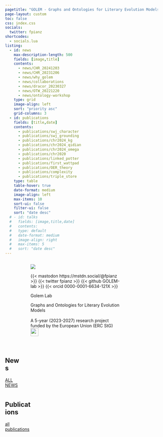 ```yaml
---
pagetitle: "GOLEM - Graphs and Ontologies for Literary Evolution Models"
page-layout: custom
toc: false
css: index.css
socials:
  twitter: fpianz
shortcodes:
  - socials.lua
listing: 
  - id: news
    max-description-length: 500
    fields: [image,title]
    contents: 
      - news/CHR_20241203
      - news/CHR_20231206
      - news/why_golem
      - news/collaborations
      - news/dracor_20230327
      - news/OTW_20221220
      - news/ontology-workshop
    type: grid
    image-align: left
    sort: "priority asc"
    grid-columns: 3
  - id: publications
    fields: [title,date]
    contents: 
      - publications/swj_character
      - publications/swj_grounding
      - publications/chr2024_kg
      - publications/chr2024_qidian
      - publications/chr2024_omega
      - publications/chr2020
      - publications/linked_potter
      - publications/first_wattpad
      - publications/OER_theory
      - publications/complexity
      - publications/triple_store
    type: table
    table-hover: true
    date-format: medium
    image-align: left
    max-items: 10
    sort-ui: false
    filter-ui: false
    sort: "date desc"
  # - id: talks
  #   fields: [image,title,date]
  #   contents: 
  #   type: default
  #   date-format: medium
  #   image-align: right
  #   max-items: 5
  #   sort: "date desc"
---
```




::: {.vspace}
:::




:::: {.columns}

::: {.column .col-v-center width="15%"}
:::



::: {.column .col-v-center width="70%"}


::: {.portrait}
![](static/img/avatar.png)

:::{.socials}
{{< mastodon https://mstdn.social/@fpianz >}}
{{< twitter fpianz >}}
{{< github GOLEM-lab >}}
{{< orcid 0000-0001-6634-121X >}}
:::

:::

::: {.h0}
Golem Lab
:::

::: {.termeh-intro}
Graphs and Ontologies for Literary Evolution Models
<br>
<br>
A 5-year (2023-2027) research project funded by the European Union (ERC StG)
<br>
![](static/img/LOGO_ERC-FLAG_EU_.jpg){width=30%}

:::
:::{.about-link}
[MORE ABOUT THE PROJECT](about/)
:::
:::


::: {.vspace}
:::

::: {.column .col-v-center width="20%"}
:::

::::





::::{.columns}
::: {.home-section}
::: {.column .col-v-center width="15%"}
:::

::: {.column .col-v-center width="70%"}

## News
:::{#news}
:::

:::{.all-link}
[ALL NEWS](news/)
:::

:::
:::
::::

::::{.columns}
::: {.news-section}
::: {.column .col-v-center width="15%"}
:::

::: {.column .col-v-center width="70%"}

::: {.news-header}
<div class="ml-embedded" data-form="UeE8fD"></div>
:::
:::

:::

::::

::::{.columns}

::: {.home-section}
::: {.column .col-v-center width="15%"}
:::

::: {.column .col-v-center width="70%"}

## Publications
:::{#publication}
:::

::: {.all-link}
[all publications](publications/)
:::

:::
:::
::::
